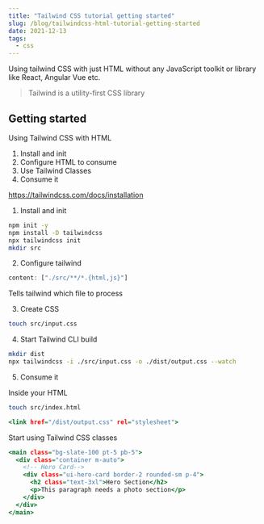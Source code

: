 ```yaml
---
title: "Tailwind CSS tutorial getting started"
slug: /blog/tailwindcss-html-tutorial-getting-started
date: 2021-12-13
tags:
  - css
---
```


Using tailwind CSS with just HTML without any
JavaScript toolkit or library like React, Angular
Vue etc.

> Tailwind is a utility-first CSS library

## Getting started

Using Tailwind CSS with HTML

1. Install and init
2. Configure HTML to consume
3. Use Tailwind Classes
4. Consume it

https://tailwindcss.com/docs/installation

1. Install and init

```bash
npm init -y
npm install -D tailwindcss
npx tailwindcss init
mkdir src
```

2. Configure tailwind

```javascript:file=tailwind.config.js
content: ["./src/**/*.{html,js}"]
```

Tells tailwind which file to process

3. Create CSS

```bash
touch src/input.css
```

4. Start Tailwind CLI build

```bash
mkdir dist
npx tailwindcss -i ./src/input.css -o ./dist/output.css --watch
```

5. Consume it

Inside your HTML

```bash
touch src/index.html
```

```HTML:file=index.html
<link href="/dist/output.css" rel="stylesheet">
```

Start using Tailwind CSS classes

```HTML:file=index.html
<main class="bg-slate-100 pt-5 pb-5">
  <div class="container m-auto">
    <!-- Hero Card-->
    <div class="ui-hero-card border-2 rounded-sm p-4">
      <h2 class="text-3xl">Hero Section</h2>
      <p>This paragraph needs a photo section</p>
    </div>
  </div>
</main>
```
